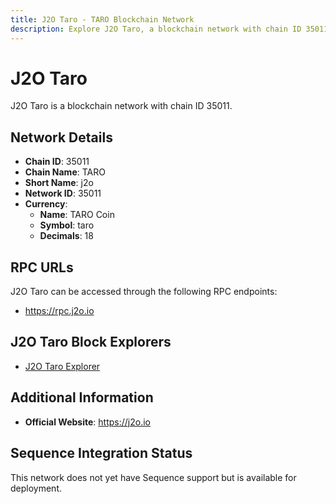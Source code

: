 ```yaml
--- 
title: J2O Taro - TARO Blockchain Network
description: Explore J2O Taro, a blockchain network with chain ID 35011. Learn about its native currency, TARO Coin, and how to interact with the network.
---
```


# J2O Taro

J2O Taro is a blockchain network with chain ID 35011.

## Network Details

- **Chain ID**: 35011
- **Chain Name**: TARO
- **Short Name**: j2o
- **Network ID**: 35011
- **Currency**: 
  - **Name**: TARO Coin
  - **Symbol**: taro
  - **Decimals**: 18

## RPC URLs

J2O Taro can be accessed through the following RPC endpoints:

- https://rpc.j2o.io

## J2O Taro Block Explorers

- [J2O Taro Explorer](https://exp.j2o.io)

## Additional Information

- **Official Website**: https://j2o.io

## Sequence Integration Status

This network does not yet have Sequence support but is available for deployment.
